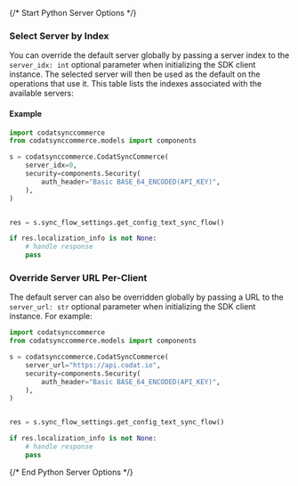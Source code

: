 {/* Start Python Server Options */}

### Select Server by Index

You can override the default server globally by passing a server index to the `server_idx: int` optional parameter when initializing the SDK client instance. The selected server will then be used as the default on the operations that use it. This table lists the indexes associated with the available servers:



#### Example

```python
import codatsynccommerce
from codatsynccommerce.models import components

s = codatsynccommerce.CodatSyncCommerce(
    server_idx=0,
    security=components.Security(
        auth_header="Basic BASE_64_ENCODED(API_KEY)",
    ),
)


res = s.sync_flow_settings.get_config_text_sync_flow()

if res.localization_info is not None:
    # handle response
    pass

```


### Override Server URL Per-Client

The default server can also be overridden globally by passing a URL to the `server_url: str` optional parameter when initializing the SDK client instance. For example:
```python
import codatsynccommerce
from codatsynccommerce.models import components

s = codatsynccommerce.CodatSyncCommerce(
    server_url="https://api.codat.io",
    security=components.Security(
        auth_header="Basic BASE_64_ENCODED(API_KEY)",
    ),
)


res = s.sync_flow_settings.get_config_text_sync_flow()

if res.localization_info is not None:
    # handle response
    pass

```
{/* End Python Server Options */}
